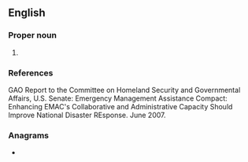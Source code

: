 {{also|eMac}}
==English==

===Proper noun===
{{head|en|proper noun}}

# {{acronym of|en|[[emergency|Emergency]] [[management|Management]] [[assistance|Assistance]] [[compact|Compact]]}}

===References===
GAO Report to the Committee on Homeland Security and Governmental Affairs, U.S. Senate: Emergency Management Assistance Compact: Enhancing EMAC's Collaborative and Administrative Capacity Should Improve National Disaster REsponse. June 2007.

===Anagrams===
* {{anagrams|en|a=acem|ACME|Acme|ECMA|Mace|Mače|acme|came|mace}}
